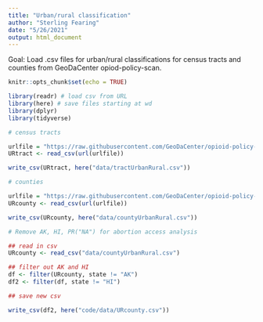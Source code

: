 ```yaml
---
title: "Urban/rural classification"
author: "Sterling Fearing"
date: "5/26/2021"
output: html_document
---
```

Goal: Load .csv files for urban/rural classifications for census tracts and counties from GeoDaCenter opiod-policy-scan. 

```r
knitr::opts_chunk$set(echo = TRUE)
```

```r
library(readr) # load csv from URL
library(here) # save files starting at wd
library(dplyr)
library(tidyverse)
```

```r
# census tracts 

urlfile = "https://raw.githubusercontent.com/GeoDaCenter/opioid-policy-scan/master/data_final/HS02_RUCA_T.csv"
URtract <- read_csv(url(urlfile))

write_csv(URtract, here("data/tractUrbanRural.csv"))

```

```r
# counties

urlfile = "https://raw.githubusercontent.com/GeoDaCenter/opioid-policy-scan/master/data_final/HS02_C.csv"
URcounty <- read_csv(url(urlfile))

write_csv(URcounty, here("data/countyUrbanRural.csv"))

```

```r
# Remove AK, HI, PR("NA") for abortion access analysis

## read in csv
URcounty <- read_csv("data/countyUrbanRural.csv")

## filter out AK and HI
df <- filter(URcounty, state != "AK")
df2 <- filter(df, state != "HI")

## save new csv

write_csv(df2, here("code/data/URcounty.csv"))


  

```

